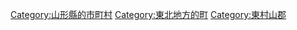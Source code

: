 {{Commonscat|Yamanobe, Yamagata}}
{{Catmore}}

{{DEFAULTSORT:Yamanobe}}
[[Category:山形縣的市町村|Category:山形縣的市町村]]
[[Category:東北地方的町|Category:東北地方的町]]
[[Category:東村山郡|Category:東村山郡]]